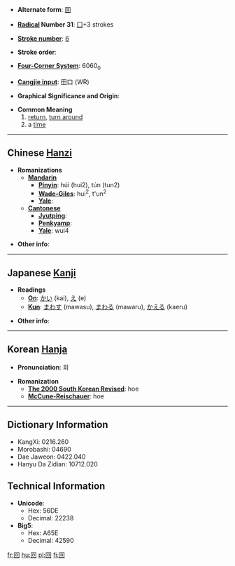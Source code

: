 * '''Alternate form''': [[囬]]

* '''[[Wiktionary:Chinese radical index| Radical]] Number 31''': [[Wiktionary:Chinese radical index 囗|囗]]+3 strokes

* '''[[Wiktionary:Chinese total strokes index|Stroke number]]''': [[Wiktionary:Chinese total strokes index 6|6]]

* '''Stroke order''': 

* '''[[Wiktionary:Chinese four corner index|Four-Corner System]]''': 6060<sub>0</sub>

* '''[[Wiktionary:Chinese Cangjie index|Cangjie input]]''': 田口 (WR)

* '''Graphical Significance and Origin''': 

* '''Common Meaning'''
*#[[return]], [[turn around]]
*# a [[time]]

----

== Chinese [[Hanzi]] ==

* '''Romanizations'''
** '''[[Mandarin]]'''
*** '''[[Pinyin]]''': húi (hui2), tún (tun2)
*** '''[[Wade-Giles]]''': hui<sup>2</sup>, t'un<sup>2</sup>
*** '''[[Yale]]''': 
** '''[[Cantonese]]'''
*** '''[[Jyutping]]''':
*** '''[[Penkyamp]]''': 
*** '''[[Yale]]''': wui4

* '''Other info''': 

----

== Japanese [[Kanji]] ==

* '''Readings'''
** '''[[On]]''': [[かい]] (kai), [[え]] (e)
** '''[[Kun]]''': [[まわす]] (mawasu), [[まわる]] (mawaru), [[かえる]] (kaeru)

* '''Other info''':  

----

== Korean [[Hanja]] ==

* '''Pronunciation''': 회

* '''Romanization'''
** '''[[The 2000 South Korean Revised Romanization|The 2000 South Korean Revised]]''': hoe
** '''[[McCune-Reischauer]]''': hoe

----

== Dictionary Information ==

* KangXi: 0216.260
* Morobashi: 04690
* Dae Jaweon: 0422.040
* Hanyu Da Zidian: 10712.020

== Technical Information ==

* '''Unicode''':
** Hex: 56DE
** Decimal: 22238
* '''Big5''':
** Hex: A65E
** Decimal: 42590

[[fr:回]]
[[hu:回]]
[[pl:回]]
[[fi:回]]